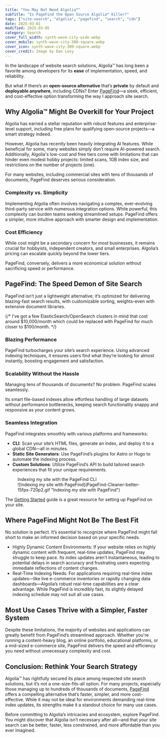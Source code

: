 ```yaml
---
title: "You May Not Need Algolia™"
subTitle: "Is PageFind the Open Source Algolia™ Killer?"
tags: ["site-search", "algolia", "pagefind", "search", "cdn"]
date: 2025-03-01
modified: 2025-03-05
category: Search
cover_full_width: synth-wave-city-wide.webp
cover_mobile: synth-wave-city-300-square.webp
cover_icon: synth-wave-city-300-square.webp
cover_credit: Image by Dan Levy
---
```


In the landscape of website search solutions, Algolia™ has long been a favorite among developers for its **ease** of implementation, speed, and reliability.

But what if there’s an **open-source alternative** that’s **private** by default and **deployable anywhere**, including CDNs? Enter [PageFind](https://pagefind.app/)—a sleek, efficient, and cost-effective option transforming the way I approach site search.

## Why Algolia™ Might Be Overkill for Your Project

Algolia has earned a stellar reputation with robust features and enterprise-level support, including free plans for qualifying open-source projects—a smart strategy indeed.

However, Algolia has recently been heavily integrating AI features. While beneficial for some, many websites simply don’t require AI-powered search. Additionally, Algolia's low-cost and free tiers come with limitations that can hinder even modest hobby projects: limited scans, 1GB index size, and restrictions on the number of projects (one).

For many websites, including commercial sites with tens of thousands of documents, PageFind deserves serious consideration.

### Complexity vs. Simplicity

Implementing Algolia often involves navigating a complex, ever-evolving third-party service with numerous integration options. While powerful, this complexity can burden teams seeking streamlined setups. PageFind offers a simpler, more intuitive approach with smarter design and implementation.

### Cost Efficiency

While cost might be a secondary concern for most businesses, it remains crucial for hobbyists, independent creators, and small enterprises. Algolia’s pricing can escalate quickly beyond the lower tiers.

PageFind, conversely, delivers a more economical solution without sacrificing speed or performance.

## PageFind: The Speed Demon of Site Search

PageFind isn’t just a lightweight alternative; it’s optimized for delivering blazing-fast search results, with customizable sorting, weights–even with extensive document libraries.

{/* I’ve got a few ElasticSearch/OpenSearch clusters in mind that cost around $10,000/month which could be replaced with PageFind for much closer to $100/month. */}

### Blazing Performance

PageFind turbocharges your site’s search experience. Using advanced indexing techniques, it ensures users find what they’re looking for almost instantly, boosting engagement and satisfaction.

### Scalability Without the Hassle

Managing tens of thousands of documents? No problem. PageFind scales seamlessly.

Its smart file-based indexes allow effortless handling of large datasets without performance bottlenecks, keeping search functionality snappy and responsive as your content grows.

### Seamless Integration

PageFind integrates smoothly with various platforms and frameworks:

- **CLI**: Scan your site’s HTML files, generate an index, and deploy it to a global CDN—all in minutes.
- **Static Site Generators**: Use PageFind’s plugins for Astro or Hugo to automate the indexing process.
- **Custom Solutions**: Utilize PageFind’s API to build tailored search experiences that fit your unique requirements.

<figure>
  <figcaption>Indexing my site with the PageFind CLI</figcaption>
  ![Indexing my site with PageFind](PageFind-Cleaner-better-15fps-720p2.gif "Indexing my site with PageFind")
</figure>

The [Getting Started](https://pagefind.app/docs/) guide is a great resource for setting up PageFind on your site.

## Where PageFind Might Not Be The Best Fit

No solution is perfect. It’s essential to recognize where PageFind might fall short to make an informed decision based on your specific needs.

- Highly Dynamic Content Environments: If your website relies on highly dynamic content with frequent, real-time updates, PageFind may struggle to keep pace. Its index updates aren’t instantaneous, leading to potential delays in search accuracy and frustrating users expecting immediate reflections of content changes.
- Real-Time Indexing Needs: For applications requiring real-time index updates—like live e-commerce inventories or rapidly changing data dashboards—Algolia’s robust real-time capabilities are a clear advantage. While PageFind is incredibly fast, its slightly delayed indexing schedule may not suit all use cases.

## Most Use Cases Thrive with a Simpler, Faster System

Despite these limitations, the majority of websites and applications can greatly benefit from PageFind’s streamlined approach. Whether you're running a content-heavy blog, an online portfolio, educational platforms, or a mid-sized e-commerce site, PageFind delivers the speed and efficiency you need without unnecessary complexity and cost.

## Conclusion: Rethink Your Search Strategy

Algolia™ has rightfully secured its place among respected site search solutions, but it’s not a one-size-fits-all option. For many projects, especially those managing up to hundreds of thousands of documents, [PageFind](https://pagefind.app/) offers a compelling alternative that’s faster, simpler, and more cost-effective. While it may not be ideal for environments demanding real-time index updates, its strengths make it a standout choice for many use cases.

Before committing to Algolia’s intricacies and ecosystem, explore PageFind. You might discover that Algolia isn’t necessary after all—and that your site search can be better, faster, less constrained, and more affordable than you ever imagined.
